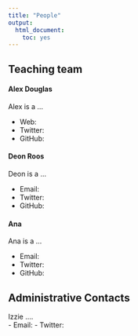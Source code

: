 ```yaml
---
title: "People"
output: 
  html_document:
    toc: yes
---
```


## Teaching team

#### Alex Douglas

Alex is a ... 

- Web: 
- Twitter: 
- GitHub: 

#### Deon Roos  

Deon is a ...  

- Email:
- Twitter:
- GitHub:

#### Ana 

Ana is a ...  

- Email:
- Twitter:
- GitHub:

## Administrative Contacts  

Izzie ....  
- Email:
- Twitter:
